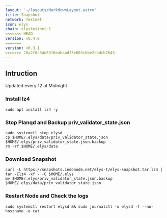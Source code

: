 ```yaml
---
layout: '~/layouts/MarkdownLayout.astro'
title: Snapshot
network: Testnet
icon: elys
chain: elystestnet-1
<<<<<<< HEAD
version: v0.4.0
=======
version: v0.3.1
>>>>>>> 28a2f0c34e5316eabaadf3e003cbbe2cbdcb7643
---
```

## Intruction
Updated every 12 at Midnight

### Install lz4
```
sudo apt install lz4 -y
```

### Stop Planqd and Backup priv_validator_state.json
```
sudo systemctl stop elysd
cp $HOME/.elys/data/priv_validator_state.json $HOME/.elys/priv_validator_state.json.backup
rm -rf $HOME/.elys/data
```

### Download Snapshot
```
curl -L https://snapshots.indonode.net/elys-t/elys-snapshot.tar.lz4 | tar -Ilz4 -xf - -C $HOME/.elys
mv $HOME/.elys/priv_validator_state.json.backup $HOME/.elys/data/priv_validator_state.json
```

### Restart Node and Check the logs

```
sudo systemctl restart elysd && sudo journalctl -u elysd -f --no-hostname -o cat
```